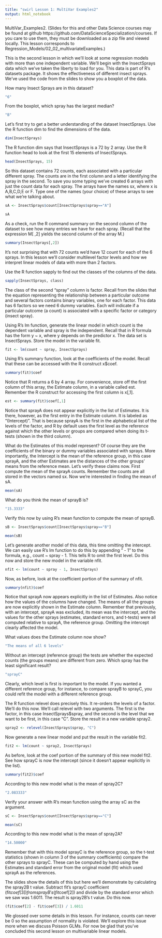 ```yaml
---
title: "swirl Lesson 1: MultiVar Examples2"
output: html_notebook
---
```


MultiVar_Examples2. (Slides for this and other Data Science courses may be found at github https://github.com/DataScienceSpecialization/courses. If you care to use them, they must be downloaded as a zip file and viewed locally. This lesson corresponds to Regression_Models/02_02_multivariateExamples.)

This is the second lesson in which we'll look at some regression models with more than one independent variable. We'll begin with the InsectSprays data which we've taken the liberty to load for you. This data is part of R's datasets package. It shows the effectiveness of different insect sprays. We've used the code from the slides to show you a boxplot of the data.

How many Insect Sprays are in this dataset?

```r
"6"
```

From the boxplot, which spray has the largest median?

```r
"B"
```

Let's first try to get a better understanding of the dataset InsectSprays. Use the R function dim to find the dimensions of the data.

```r
dim(InsectSprays)
```

The R function dim says that InsectSprays is a 72 by 2 array. Use the R function head to look at the first 15 elements of InsectSprays.

```r
head(InsectSprays, 15)
```

So this dataset contains 72 counts, each associated with a particular different spray. The counts are in the first column and a letter identifying the spray in the second. To save you some typing we've created 6 arrays with just the count data for each spray. The arrays have the names sx, where x is A,B,C,D,E or F. Type one of the names (your choice) of these arrays to see what we're talking about.

```r
sA <- InsectSprays$count[InsectSprays$spray=="A"]
```

```r
sA
```

As a check, run the R command summary on the second column of the dataset to see how many entries we have for each spray.  (Recall that the expression M[ ,2] yields the second column of the array M.)

```r
summary(InsectSprays[,2])
```

It's not surprising that with 72 counts we'd have 12 count for each of the 6 sprays. In this lesson we'll consider multilevel factor levels and how we interpret linear models of data with more than 2 factors. 

Use the R function sapply to find out the classes of the columns of the data.

```r
sapply(InsectSprays, class)
```

The class of the second "spray" column is factor. Recall from the slides that the equation representing the relationship between a particular outcome and several factors contains  binary variables, one for each factor. This data has 6 factors so we need 6 dummy variables. Each will indicate if a particular outcome (a count) is associated with a specific factor or category (insect spray). 

Using R's lm function, generate the linear model in which count is the dependent variable and spray is the independent. Recall that in R formula has the form y ~ x, where y depends on the predictor x. The data set is InsectSprays. Store the model in the variable fit.

```r
fit <- lm(count ~ spray, InsectSprays)
```

Using R's summary function, look at the coefficients of the model. Recall that these can be accessed with the R construct x$coef.

```r
summary(fit)$coef
```

Notice that R returns a 6 by 4 array. For convenience, store off the first column of this array, the Estimate column, in a variable called est. Remember the R construct for accessing the first column is x[,1].

```r
est <- summary(fit)$coef[,1]
```

Notice that sprayA does not appear explicitly in the list of Estimates. It is there, however, as the first entry in the Estimate column. It is labeled as "(Intercept)". That is because sprayA is the first in the alphabetical list of the levels of the factor, and R by default uses the first level as the reference against which the other levels or groups are compared when doing its t-tests (shown in the third column).

What do the Estimates of this model represent? Of course they are the coefficients of the binary or dummy variables associated with sprays. More importantly, the Intercept is the mean of the reference group, in this case sprayA, and the other Estimates are the distances of the other groups' means from the reference mean. Let's verify these claims now. First compute the mean of the sprayA counts. Remember the counts are all stored in the vectors named sx. Now we're interested in finding the mean of sA.

```r
mean(sA)
```

What do you think the mean of sprayB is?

```r
"15.3333"
```

Verify this now by using R's mean function to compute the mean of sprayB.

```r
sB <- InsectSprays$count[InsectSprays$spray=="B"]
```

```r
mean(sB)
```

Let's generate another model of this data, this time omitting the intercept. We can easily use R's lm function to do this by appending  " - 1" to the formula, e.g., count ~ spray - 1. This tells R to omit the first level. Do this now and store the new model in the variable nfit.

```r
nfit <- lm(count ~ spray - 1, InsectSprays)
```

Now, as before, look at the coefficient portion of the summary of nfit.

```r
summary(nfit)$coef
```

Notice that sprayA now appears explicitly in the list of Estimates. Also notice how the values of the columns have changed. The means of all the groups are now explicitly shown in the Estimate column. Remember that previously, with an intercept, sprayA was excluded, its mean was the intercept, and the values for the other sprays (estimates, standard errors, and t-tests) were all computed relative to sprayA, the reference group. Omitting the intercept clearly affected the model.

What values does the Estimate column now show?

```r
"The means of all 6 levels"
```

Without an intercept (reference group) the tests are whether the expected counts (the groups means) are different from zero. Which spray has the least significant result?

```r
"sprayC"
```

Clearly, which level is first is important to the model. If you wanted a different reference group, for instance, to compare sprayB to sprayC, you could refit the model with a different reference group.

The R function relevel does precisely this. It re-orders the levels of a factor. We'll do this now. We'll call relevel with two arguments. The first is the factor, in this case InsectSprays$spray,  and the second is the level that we want to be first,  in this case "C". Store the result in a new variable spray2.

```r
spray2 <- relevel(InsectSprays$spray, "C")
```

Now generate a new linear model and put the result in the variable fit2.

```r
fit2 <- lm(count ~ spray2, InsectSprays)
```

As before, look at the coef portion of the summary of this new model fit2. See how sprayC is now the intercept (since it doesn't appear explicitly in the list).

```r
summary(fit2)$coef
```

According to this new model what is the mean of spray2C?

```r
"2.083333"
```

Verify your answer with R's mean function using the array sC as the argument.

```r
sC <- InsectSprays$count[InsectSprays$spray=="C"]
```

```r
mean(sC)
```

According to this new model what is the mean of spray2A?

```r
"14.50000"
```

Remember that with this model sprayC is the reference group, so the t-test statistics (shown in column 3 of the summary coefficients) compare the other sprays to sprayC. These can be computed by hand using the Estimates and standard error from the original model (fit) which used sprayA as the references. 

The slides show the details of this but here we'll demonstrate by calculating the spray2B t value.  Subtract fit's sprayC coefficient (fit$coef[3]) from sprayB's (fit$coef[2]) and divide by the standard error which we saw was 1.6011. The result is spray2B's t value. Do this now.
  
```r
(fit$coef[2] - fit$coef[3]) / 1.6011
```

We glossed over some details in this lesson. For instance, counts can never be 0 so the assumption of normality is violated. We'll explore this issue more when we discuss Poisson GLMs. For now be glad that you've concluded this second lesson on multivariable linear models.